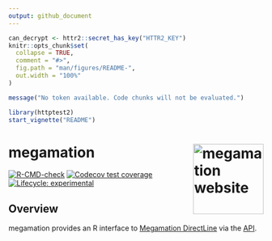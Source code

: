 ```yaml
---
output: github_document
---
```


```r
can_decrypt <- httr2::secret_has_key("HTTR2_KEY")
knitr::opts_chunk$set(
  collapse = TRUE,
  comment = "#>",
  fig.path = "man/figures/README-",
  out.width = "100%"
)
```

```r
message("No token available. Code chunks will not be evaluated.")
```

```r
library(httptest2)
start_vignette("README")
```

# megamation <a href="https://asadow.github.io/megamation/"><img src="man/figures/logo.png" alt="megamation website" align="right" height="139"/></a>

<!-- badges: start -->

[![R-CMD-check](https://github.com/asadow/megamation/actions/workflows/R-CMD-check.yaml/badge.svg)](https://github.com/asadow/megamation/actions/workflows/R-CMD-check.yaml) [![Codecov test coverage](https://codecov.io/gh/asadow/megamation/branch/master/graph/badge.svg)](https://app.codecov.io/gh/asadow/megamation?branch=master) [![Lifecycle: experimental](https://img.shields.io/badge/lifecycle-experimental-orange.svg)](https://lifecycle.r-lib.org/articles/stages.html#experimental)

<!-- badges: end -->

## Overview

megamation provides an R interface to [Megamation DirectLine](https://megamation.com/) via the [API](https://apidocs.megamation.com/). 

<!-- ## Installation -->

<!-- You can install the released version of megamation from [CRAN](https://cran.r-project.org/) with: -->

<!-- ```{r, eval = FALSE} -->
<!-- install.packages("megamation") -->
<!-- ``` -->

<!-- And the development version from [GitHub](https://github.com/) with: -->

<!-- ```{r, eval = FALSE} -->
<!-- # install.packages("pak") -->
<!-- pak::pak("asadow/megamation") -->
<!-- ``` -->

<!-- ## Attach megamation -->

<!-- ```{r} -->
<!-- library(megamation) -->
<!-- ``` -->

<!-- ## Authorization -->

<!-- `mm_set_creds()` installs your API credentials: -->

<!-- ``` {r, eval = FALSE} -->
<!-- mm_set_creds( -->
<!--    key = "<YOUR-MEGAMATION_KEY>", -->
<!--    url = "<YOUR-MEGAMATION_URL>" -->
<!--    ) -->
<!-- ``` -->

<!-- ## Get Data -->

<!-- `mm_get()` makes a GET request to an endpoint: -->

<!-- ```{r} -->
<!-- mm_get("status") -->
<!-- ``` -->

<!-- It provides informative R errors (alongside HTTP errors): -->

<!-- ```{r, error = TRUE} -->
<!-- mm_get("statuses") -->
<!-- ``` -->

<!-- ### Filter Requests -->

<!-- `mm_get()` allows you to easily filter requests by fields.  -->

<!-- Let's try to request two work orders by their work order numbers: -->

<!-- ```{r, error = TRUE} -->
<!-- mm_get("workorder", wo_no = c("00001", "00002")) -->
<!-- ``` -->

<!-- Uh oh! `wo_no` is not available as a filterable field (yet). You can ask your Megamation representative to add it. -->

<!-- #### Available Filters -->

<!-- Supply `opts = req_opts(.get = "criteria")` to see which of your fields are currently filter-enabled: -->

<!-- ```{r} -->
<!-- mm_get("workorder", opts = req_opts(.get = "criteria")) -->
<!-- ``` -->

<!-- #### Modifiers -->

<!-- You can use Megamation's [modifiers](https://apidocs.megamation.com/) on your field values. For example, `[]` means "containing". Supply `<field> = "[]<value>"` to get rows where `<field>` contains `<value>`. For example, the following requests all work orders containing trades `ADMIN` and `IT`: -->

<!-- ```{r, eval = FALSE} -->
<!-- admin_and_it <- c("[]ADMIN", "[]IT") -->

<!-- mm_get("workorder", trade = admin_and_it) -->
<!-- #> # Data Not Shown for Privacy -->
<!-- ``` -->

<!-- #### Dates -->

<!-- The `date` field argument only accepts values of type `Date`. The following requests all work orders from January, 2023: -->

<!-- ```{r, eval = FALSE} -->
<!-- jan_2023 <- seq.Date( -->
<!--   as.Date("2023-01-01"),   -->
<!--   as.Date("2023-01-31"),  -->
<!--   by = "day" -->
<!--   ) -->

<!-- mm_get("workorder", date = jan_2023) -->
<!-- #> # Data Not Shown for Privacy -->
<!-- ``` -->

<!-- ## For More -->

<!-- Please see the package website: <https://asadow.github.io/megamation/>. -->

<!-- ```{r} -->
<!-- end_vignette() -->
<!-- ``` -->

